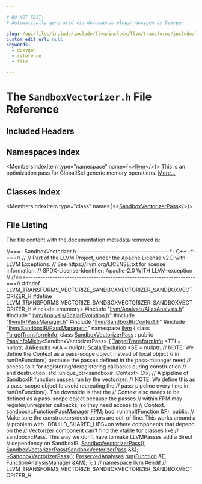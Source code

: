 ```yaml
---

# DO NOT EDIT!
# Automatically generated via docusaurus-plugin-doxygen by Doxygen.

slug: /api/files/include/include/llvm/include/llvm/transforms/include/llvm/transforms/vectorize/include/llvm/transforms/vectorize/sandboxvectorizer/sandboxvectorizer-h
custom_edit_url: null
keywords:
  - doxygen
  - reference
  - file

---
```





# The `SandboxVectorizer.h` File Reference

<DoxygenPage pluginConfig={pluginConfig}>



## Included Headers

<IncludesList>
<IncludesListItem
  filePath="memory"
  permalink=""
  isLocal="false" />
<IncludesListItem
  filePath="llvm/Analysis/AliasAnalysis.h"
  permalink="/docs/api/files/include/include/llvm/include/llvm/analysis/aliasanalysis-h"
  isLocal="true" />
<IncludesListItem
  filePath="llvm/Analysis/ScalarEvolution.h"
  permalink="/docs/api/files/include/include/llvm/include/llvm/analysis/scalarevolution-h"
  isLocal="true" />
<IncludesListItem
  filePath="llvm/IR/PassManager.h"
  permalink="/docs/api/files/include/include/llvm/include/llvm/ir/passmanager-h"
  isLocal="true" />
<IncludesListItem
  filePath="llvm/SandboxIR/Context.h"
  permalink="/docs/api/files/include/include/llvm/include/llvm/sandboxir/context-h"
  isLocal="true" />
<IncludesListItem
  filePath="llvm/SandboxIR/PassManager.h"
  permalink="/docs/api/files/include/include/llvm/include/llvm/sandboxir/passmanager-h"
  isLocal="true" />
</IncludesList>

## Namespaces Index

<MembersIndex>

<MembersIndexItem
  type="namespace"
  name={<><a href="/docs/api/namespaces/llvm">llvm</a></>}>
This is an optimization pass for GlobalISel generic memory operations. <a href="/docs/api/namespaces/llvm/#details">More...</a>
</MembersIndexItem>

</MembersIndex>

## Classes Index

<MembersIndex>

<MembersIndexItem
  type="class"
  name={<><a href="/docs/api/classes/llvm/sandboxvectorizerpass">SandboxVectorizerPass</a></>}>
</MembersIndexItem>

</MembersIndex>


## File Listing

The file content with the documentation metadata removed is:

<ProgramListing>

<Link id="l00001" /><CodeLine lineNumber="1"><span class="doxyHighlightComment">//===- SandboxVectorizer.h --------------------------------------&#42;- C++ -&#42;-===//</span></CodeLine>
<Link id="l00002" /><CodeLine lineNumber="2"><span class="doxyHighlightComment">//</span></CodeLine>
<Link id="l00003" /><CodeLine lineNumber="3"><span class="doxyHighlightComment">// Part of the LLVM Project, under the Apache License v2.0 with LLVM Exceptions.</span></CodeLine>
<Link id="l00004" /><CodeLine lineNumber="4"><span class="doxyHighlightComment">// See https://llvm.org/LICENSE.txt for license information.</span></CodeLine>
<Link id="l00005" /><CodeLine lineNumber="5"><span class="doxyHighlightComment">// SPDX-License-Identifier: Apache-2.0 WITH LLVM-exception</span></CodeLine>
<Link id="l00006" /><CodeLine lineNumber="6"><span class="doxyHighlightComment">//</span></CodeLine>
<Link id="l00007" /><CodeLine lineNumber="7"><span class="doxyHighlightComment">//===----------------------------------------------------------------------===//</span></CodeLine>
<Link id="l00008" /><CodeLine lineNumber="8"><span class="doxyHighlightPreprocessor">#ifndef LLVM&#95;TRANSFORMS&#95;VECTORIZE&#95;SANDBOXVECTORIZER&#95;SANDBOXVECTORIZER&#95;H</span></CodeLine>
<Link id="l00009" /><CodeLine lineNumber="9"><span class="doxyHighlightPreprocessor">#define LLVM&#95;TRANSFORMS&#95;VECTORIZE&#95;SANDBOXVECTORIZER&#95;SANDBOXVECTORIZER&#95;H</span></CodeLine>
<Link id="l00010" /><CodeLine lineNumber="10"></CodeLine>
<Link id="l00011" /><CodeLine lineNumber="11"><span class="doxyHighlightPreprocessor">#include &lt;memory&gt;</span></CodeLine>
<Link id="l00012" /><CodeLine lineNumber="12"></CodeLine>
<Link id="l00013" /><CodeLine lineNumber="13"><span class="doxyHighlightPreprocessor">#include &quot;<a href="/docs/api/files/include/include/llvm/include/llvm/analysis/aliasanalysis-h">llvm/Analysis/AliasAnalysis.h</a>&quot;</span></CodeLine>
<Link id="l00014" /><CodeLine lineNumber="14"><span class="doxyHighlightPreprocessor">#include &quot;<a href="/docs/api/files/include/include/llvm/include/llvm/analysis/scalarevolution-h">llvm/Analysis/ScalarEvolution.h</a>&quot;</span></CodeLine>
<Link id="l00015" /><CodeLine lineNumber="15"><span class="doxyHighlightPreprocessor">#include &quot;<a href="/docs/api/files/include/include/llvm/include/llvm/ir/passmanager-h">llvm/IR/PassManager.h</a>&quot;</span></CodeLine>
<Link id="l00016" /><CodeLine lineNumber="16"><span class="doxyHighlightPreprocessor">#include &quot;<a href="/docs/api/files/include/include/llvm/include/llvm/sandboxir/context-h">llvm/SandboxIR/Context.h</a>&quot;</span></CodeLine>
<Link id="l00017" /><CodeLine lineNumber="17"><span class="doxyHighlightPreprocessor">#include &quot;<a href="/docs/api/files/include/include/llvm/include/llvm/sandboxir/passmanager-h">llvm/SandboxIR/PassManager.h</a>&quot;</span></CodeLine>
<Link id="l00018" /><CodeLine lineNumber="18"></CodeLine>
<Link id="l00019" /><CodeLine lineNumber="19"><span class="doxyHighlightKeyword">namespace </span><span class="doxyHighlight"><a href="/docs/api/namespaces/llvm">llvm</a> &#123;</span></CodeLine>
<Link id="l00020" /><CodeLine lineNumber="20"></CodeLine>
<Link id="l00021" /><CodeLine lineNumber="21"><span class="doxyHighlightKeyword">class </span><span class="doxyHighlight"><a href="/docs/api/classes/llvm/targettransforminfo">TargetTransformInfo</a>;</span></CodeLine>
<Link id="l00022" /><CodeLine lineNumber="22"></CodeLine>
<Link id="l00023" /><CodeLine lineNumber="23" lineLink="/docs/api/classes/llvm/sandboxvectorizerpass"><span class="doxyHighlightKeyword">class </span><span class="doxyHighlight"><a href="/docs/api/classes/llvm/sandboxvectorizerpass/#ae97d039e6b45730ff7a132e723b925e1">SandboxVectorizerPass</a> : </span><span class="doxyHighlightKeyword">public</span><span class="doxyHighlight"> <a href="/docs/api/structs/llvm/passinfomixin">PassInfoMixin</a>&lt;SandboxVectorizerPass&gt; &#123;</span></CodeLine>
<Link id="l00024" /><CodeLine lineNumber="24"><span class="doxyHighlight">  <a href="/docs/api/classes/llvm/targettransforminfo">TargetTransformInfo</a> &#42;TTI = </span><span class="doxyHighlightKeyword">nullptr</span><span class="doxyHighlight">;</span></CodeLine>
<Link id="l00025" /><CodeLine lineNumber="25"><span class="doxyHighlight">  <a href="/docs/api/classes/llvm/aaresults">AAResults</a> &#42;AA = </span><span class="doxyHighlightKeyword">nullptr</span><span class="doxyHighlight">;</span></CodeLine>
<Link id="l00026" /><CodeLine lineNumber="26"><span class="doxyHighlight">  <a href="/docs/api/classes/llvm/scalarevolution">ScalarEvolution</a> &#42;SE = </span><span class="doxyHighlightKeyword">nullptr</span><span class="doxyHighlight">;</span></CodeLine>
<Link id="l00027" /><CodeLine lineNumber="27"><span class="doxyHighlight">  </span><span class="doxyHighlightComment">// NOTE: We define the Context as a pass-scope object instead of local object</span></CodeLine>
<Link id="l00028" /><CodeLine lineNumber="28"><span class="doxyHighlight">  </span><span class="doxyHighlightComment">// in runOnFunction() because the passes defined in the pass-manager need</span></CodeLine>
<Link id="l00029" /><CodeLine lineNumber="29"><span class="doxyHighlight">  </span><span class="doxyHighlightComment">// access to it for registering/deregistering callbacks during construction</span></CodeLine>
<Link id="l00030" /><CodeLine lineNumber="30"><span class="doxyHighlight">  </span><span class="doxyHighlightComment">// and destruction.</span></CodeLine>
<Link id="l00031" /><CodeLine lineNumber="31"><span class="doxyHighlight">  std::unique&#95;ptr&lt;sandboxir::Context&gt; Ctx;</span></CodeLine>
<Link id="l00032" /><CodeLine lineNumber="32"></CodeLine>
<Link id="l00033" /><CodeLine lineNumber="33"><span class="doxyHighlight">  </span><span class="doxyHighlightComment">// A pipeline of SandboxIR function passes run by the vectorizer.</span></CodeLine>
<Link id="l00034" /><CodeLine lineNumber="34"><span class="doxyHighlight">  </span><span class="doxyHighlightComment">// NOTE: We define this as a pass-scope object to avoid recreating the</span></CodeLine>
<Link id="l00035" /><CodeLine lineNumber="35"><span class="doxyHighlight">  </span><span class="doxyHighlightComment">// pass-pipeline every time in runOnFunction(). The downside is that the</span></CodeLine>
<Link id="l00036" /><CodeLine lineNumber="36"><span class="doxyHighlight">  </span><span class="doxyHighlightComment">// Context also needs to be defined as a pass-scope object because the passes</span></CodeLine>
<Link id="l00037" /><CodeLine lineNumber="37"><span class="doxyHighlight">  </span><span class="doxyHighlightComment">// within FPM may register/unregister callbacks, so they need access to</span></CodeLine>
<Link id="l00038" /><CodeLine lineNumber="38"><span class="doxyHighlight">  </span><span class="doxyHighlightComment">// Context.</span></CodeLine>
<Link id="l00039" /><CodeLine lineNumber="39"><span class="doxyHighlight">  <a href="/docs/api/classes/llvm/sandboxir/functionpassmanager">sandboxir::FunctionPassManager</a> FPM;</span></CodeLine>
<Link id="l00040" /><CodeLine lineNumber="40"></CodeLine>
<Link id="l00041" /><CodeLine lineNumber="41"><span class="doxyHighlight">  </span><span class="doxyHighlightKeywordType">bool</span><span class="doxyHighlight"> runImpl(<a href="/docs/api/classes/llvm/function">Function</a> &amp;<a href="/docs/api/files/lib/lib/support/md5-cpp/#a96d73bbd7af15cb1fc38c3f4a3bd82e9">F</a>);</span></CodeLine>
<Link id="l00042" /><CodeLine lineNumber="42"></CodeLine>
<Link id="l00043" /><CodeLine lineNumber="43"><span class="doxyHighlightKeyword">public</span><span class="doxyHighlight">:</span></CodeLine>
<Link id="l00044" /><CodeLine lineNumber="44"><span class="doxyHighlight">  </span><span class="doxyHighlightComment">// Make sure the constructors/destructors are out-of-line. This works around a</span></CodeLine>
<Link id="l00045" /><CodeLine lineNumber="45"><span class="doxyHighlight">  </span><span class="doxyHighlightComment">// problem with -DBUILD&#95;SHARED&#95;LIBS=on where components that depend on the</span></CodeLine>
<Link id="l00046" /><CodeLine lineNumber="46"><span class="doxyHighlight">  </span><span class="doxyHighlightComment">// Vectorizer component can&#39;t find the vtable for classes like</span></CodeLine>
<Link id="l00047" /><CodeLine lineNumber="47"><span class="doxyHighlight">  </span><span class="doxyHighlightComment">// sandboxir::Pass. This way we don&#39;t have to make LLVMPasses add a direct</span></CodeLine>
<Link id="l00048" /><CodeLine lineNumber="48"><span class="doxyHighlight">  </span><span class="doxyHighlightComment">// dependency on SandboxIR.</span></CodeLine>
<Link id="l00049" /><CodeLine lineNumber="49"><span class="doxyHighlight">  <a href="/docs/api/classes/llvm/sandboxvectorizerpass/#ae97d039e6b45730ff7a132e723b925e1">SandboxVectorizerPass</a>();</span></CodeLine>
<Link id="l00050" /><CodeLine lineNumber="50" lineLink="/docs/api/classes/llvm/sandboxvectorizerpass/#a166556ac1865ee2fc196994565ac441e"><span class="doxyHighlight">  <a href="/docs/api/classes/llvm/sandboxvectorizerpass/#a166556ac1865ee2fc196994565ac441e">SandboxVectorizerPass</a>(<a href="/docs/api/classes/llvm/sandboxvectorizerpass/#ae97d039e6b45730ff7a132e723b925e1">SandboxVectorizerPass</a> &amp;&amp;);</span></CodeLine>
<Link id="l00051" /><CodeLine lineNumber="51" lineLink="/docs/api/classes/llvm/sandboxvectorizerpass/#a3ec8f1ea859ce326207d841b5a418e17"><span class="doxyHighlight">  <a href="/docs/api/classes/llvm/sandboxvectorizerpass/#a3ec8f1ea859ce326207d841b5a418e17">~SandboxVectorizerPass</a>();</span></CodeLine>
<Link id="l00052" /><CodeLine lineNumber="52"></CodeLine>
<Link id="l00053" /><CodeLine lineNumber="53"><span class="doxyHighlight">  <a href="/docs/api/classes/llvm/preservedanalyses">PreservedAnalyses</a> <a href="/docs/api/classes/llvm/sandboxvectorizerpass/#a551ef06f642e5ab4d0e22806eb5bb4ac">run</a>(<a href="/docs/api/classes/llvm/function">Function</a> &amp;<a href="/docs/api/files/lib/lib/support/md5-cpp/#a96d73bbd7af15cb1fc38c3f4a3bd82e9">F</a>, <a href="/docs/api/namespaces/llvm/#adce09a5a0de0e3177eb00e932734af2f">FunctionAnalysisManager</a> &amp;AM);</span></CodeLine>
<Link id="l00054" /><CodeLine lineNumber="54"><span class="doxyHighlight">&#125;;</span></CodeLine>
<Link id="l00055" /><CodeLine lineNumber="55"></CodeLine>
<Link id="l00056" /><CodeLine lineNumber="56"><span class="doxyHighlight">&#125; </span><span class="doxyHighlightComment">// namespace llvm</span></CodeLine>
<Link id="l00057" /><CodeLine lineNumber="57"></CodeLine>
<Link id="l00058" /><CodeLine lineNumber="58"><span class="doxyHighlightPreprocessor">#endif </span><span class="doxyHighlightComment">// LLVM&#95;TRANSFORMS&#95;VECTORIZE&#95;SANDBOXVECTORIZER&#95;SANDBOXVECTORIZER&#95;H</span></CodeLine>

</ProgramListing>


</DoxygenPage>
